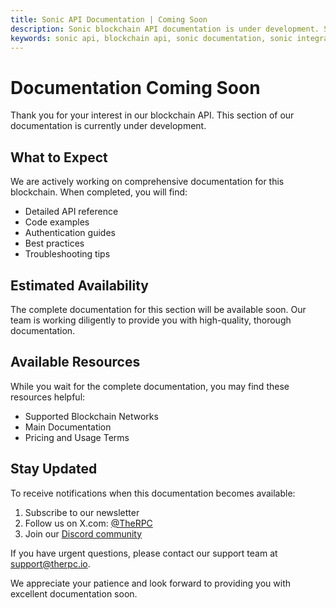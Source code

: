 ```yaml
---
title: Sonic API Documentation | Coming Soon
description: Sonic blockchain API documentation is under development. Stay updated on our progress and explore available resources while you wait for comprehensive guides and references.
keywords: sonic api, blockchain api, sonic documentation, sonic integration, cryptocurrency api, sonic development, blockchain development, sonic blaze
---
```


# Documentation Coming Soon

Thank you for your interest in our blockchain API. This section of our documentation is currently under development.

## What to Expect

We are actively working on comprehensive documentation for this blockchain. When completed, you will find:

- Detailed API reference
- Code examples
- Authentication guides
- Best practices
- Troubleshooting tips

## Estimated Availability

The complete documentation for this section will be available soon. Our team is working diligently to provide you with high-quality, thorough documentation.

## Available Resources

While you wait for the complete documentation, you may find these resources helpful:

- <Link to="/chains">Supported Blockchain Networks</Link>
- <Link to="/docs">Main Documentation</Link>
- <Link to="/pricing">Pricing and Usage Terms</Link>

## Stay Updated

To receive notifications when this documentation becomes available:

1. Subscribe to our newsletter
2. Follow us on X.com: <a href="https://x.com/therpcio" target="_blank" rel="noopener noreferrer">@TheRPC</a>
3. Join our <a href="https://discord.gg/yN7Shhx94G" target="_blank" rel="noopener noreferrer">Discord community</a>

If you have urgent questions, please contact our support team at support@therpc.io.

We appreciate your patience and look forward to providing you with excellent documentation soon.
